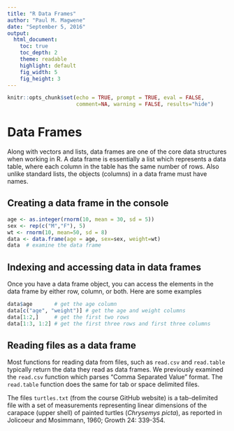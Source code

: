 ```yaml
---
title: "R Data Frames"
author: "Paul M. Magwene"
date: "September 5, 2016"
output:
  html_document:
    toc: true
    toc_depth: 2
    theme: readable
    highlight: default  
    fig_width: 5
    fig_height: 3    
---
```

  
```r
knitr::opts_chunk$set(echo = TRUE, prompt = TRUE, eval = FALSE, 
                      comment=NA, warning = FALSE, results="hide")
```

# Data Frames

Along with vectors and lists, data frames are one of the core data structures
when working in R.  A data frame is essentially a list which represents a data
table, where each column in the table has the same number of rows. Also unlike standard lists, the objects (columns) in a data frame must have names.

## Creating a data frame in the console

```r
age <- as.integer(rnorm(10, mean = 30, sd = 5))
sex <- rep(c("M","F"), 5)
wt <- rnorm(10, mean=50, sd = 8)
data <- data.frame(age = age, sex=sex, weight=wt)
data  # examine the data frame
```

## Indexing and accessing data in data frames

Once you have a data frame object, you can access the elements in the data frame by either row, column, or both. Here are some examples

```r
data$age       # get the age column
data[c("age", "weight")] # get the age and weight columns
data[1:2,]     # get the first two rows
data[1:3, 1:2] # get the first three rows and first three columns
```

## Reading files as a data frame

Most functions for reading data from files, such as `read.csv` and `read.table` typically return the data they read as data frames.  We previously examined the
`read.csv` function which parses "Comma Separated Value" format.  The 
`read.table` function does the same for tab or space delimited files.

The files `turtles.txt` (from the course GitHub website) is a tab-delimited file with a set of measurements representing linear dimensions of the carapace (upper shell) of painted turtles (*Chrysemys picta*), as reported in Jolicoeur and Mosimmann, 1960; Growth 24: 339-354.
